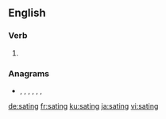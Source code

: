 ==English==

===Verb===
{{head|en|present participle}}

# {{present participle of|sate|lang=en|nocat=1}}

===Anagrams===
* {{l|en|aginst}}, {{l|en|at sign}}, {{l|en|at-sign}}, {{l|en|'gainst}}, {{l|en|gainst}}, {{l|en|giants}}, {{l|en|tasing}}

[[de:sating]]
[[fr:sating]]
[[ku:sating]]
[[ja:sating]]
[[vi:sating]]
